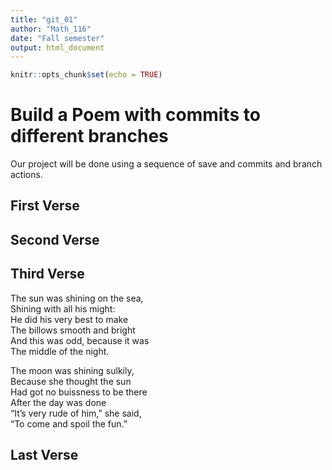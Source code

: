 ```yaml
---
title: "git_01"
author: "Math_116"
date: "Fall semester"
output: html_document
---
```


```r
knitr::opts_chunk$set(echo = TRUE)
```
# Build a Poem with commits to different branches
Our project will be done using a sequence of save and commits and branch actions.
<!-- Do not modify or change any text in "!--" bracketed areas such as this --- these are instructions to
you, if you change any of this the git program will notice it and compromise your git merging strategy !-->

## First Verse 
<!--Put the first five lines of a poem by Lewis Carrol in this section!-->

## Second Verse
<!--Put the first five lines of a poem by Robert Frost here!-->

## Third Verse
<!--Put the first two verses of The Walrus and the Carpenter here!-->
The sun was shining on the sea,    
Shining with all his might:   
He did his very best to make    
The billows smooth and bright     
And this was odd, because it was     
The middle of the night.     

The moon was shining sulkily,   
Because she thought the sun   
Had got no buissness to be there   
After the day was done   
"It's very rude of him," she said,   
"To come and spoil the fun."  

## Last Verse
<!--Put a short poem of your choice 8-20 lines,here!-->
